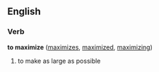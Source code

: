 ==English==

===Verb===
'''to maximize'''  ([[maximizes]], [[maximized]], [[maximizing]])
# to make as large as possible